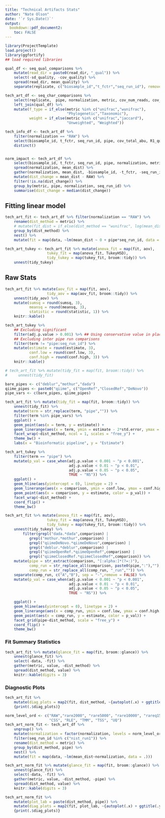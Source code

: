 ```yaml
---
title: "Technical Artifacts Stats"
author: "Nate Olson"
date: '`r Sys.Date()`'
output:
  bookdown::pdf_document2: 
    toc: FALSE
---
```


```r
library(ProjectTemplate)
load.project()
library(ggfortify)
## load required libraries
```


```r
qual_df <- seq_qual_comparisons %>% 
    mutate(read_dir = paste0(read_dir, "_qual")) %>% 
    select(-sd_quality, -cov_quality) %>% 
    spread(read_dir, mean_quality) %>% 
    separate(replicate, c("biosample_id","t_fctr","seq_run_id"), remove = FALSE,extra = "merge")

tech_art_df <- seq_char_comparisons %>% 
    select(replicate,  pipe, normalization, metric, cov_num_reads, cov_total_abu) %>% 
    left_join(qual_df) %>% 
    mutate(f_type = if_else(metric %in% c("unifrac","wunifrac"), 
                            "Phylogenetic","Taxonomic"),
           weight = if_else(metric %in% c("unifrac","jaccard"),
                            "Unweighted", "Weighted")) 

tech_info_df <- tech_art_df %>% 
    filter(normalization == "RAW") %>% 
    select(biosample_id, t_fctr, seq_run_id, pipe, cov_total_abu, R1_qual, R2_qual) %>% 
    distinct() 


norm_impact <- tech_art_df %>% 
    select(biosample_id, t_fctr, seq_run_id, pipe, normalization, metric, mean_dist) %>% 
    spread(normalization, mean_dist) %>% 
    gather(normalization, mean_dist, -biosample_id, -t_fctr, -seq_run_id, -pipe, -metric, -RAW) %>% 
    mutate(dist_change = mean_dist - RAW) %>% 
    filter(!is.na(dist_change)) %>% 
    group_by(metric, pipe, normalization, seq_run_id) %>% 
    summarise(dist_change = median(dist_change)) 
```
## Fitting linear model

```r
tech_art_fit <- tech_art_df %>% filter(normalization == "RAW") %>% 
    rename(dist_method = metric) %>% 
    # mutate(fit_dist = if_else(dist_method == "wunifrac", log(mean_dist), mean_dist)) %>% 
    group_by(dist_method) %>% 
    nest() %>% 
    mutate(fit = map(data, ~lm(mean_dist ~ 0 + pipe*seq_run_id, data = .))) 

tech_art_tukey <- tech_art_fit %>% mutate(anova_fit = map(fit, aov), 
                   tukey_fit = map(anova_fit, TukeyHSD),
                   tidy_tukey = map(tukey_fit, broom::tidy)) %>% 
    unnest(tidy_tukey) 
```

## Raw Stats
```r
tech_art_fit %>% mutate(aov_fit = map(fit, aov), 
                   tidy_aov = map(aov_fit, broom::tidy)) %>% 
    unnest(tidy_aov) %>% 
    mutate(sumsq = round(sumsq, 3),
           meansq = round(meansq, 3),
           statistic = round(statistic, 1)) %>% 
    knitr::kable()
```

```r
tech_art_tukey %>% 
    ## Excluding significant
    filter(adj.p.value > 0.001) %>% ## Using conservative value in place of multiple test correction ...
    ## Excluding inter pipe run comparisons 
    filter(term != "pipe:seq_run_id") %>% 
    mutate(estimate = round(estimate, 3),
           conf.low = round(conf.low, 3),
           conf.high = round(conf.high, 3)) %>%
    knitr::kable()
```

```r
# tech_art_fit %>% mutate(tidy_fit = map(fit, broom::tidy)) %>% 
#     unnest(tidy_fit) 
```


```r
bare_pipes <- c("deblur","mothur","dada")
qiime_pipes <- paste0("qiime", c("OpenRef","ClosedRef","DeNovo"))
pipe_vars <- c(bare_pipes, qiime_pipes)

tech_art_fit %>% mutate(tidy_fit = map(fit, broom::tidy)) %>% 
    unnest(tidy_fit) %>%
    mutate(term = str_replace(term, "pipe","")) %>% 
    filter(term %in% pipe_vars) %>%
    ggplot() +
    geom_point(aes(x = term, y = estimate)) +
    geom_linerange(aes(x = term, ymin = estimate - 2*std.error, ymax = estimate + 2*std.error)) +
    facet_wrap(~dist_method, ncol = 1, scales = "free_y") +
    theme_bw() +
    labs(x = "Bioinformatic pipeline", y = "Estimate")
```

```r
tech_art_tukey %>% 
    filter(term == "pipe") %>% 
    mutate(p_val = case_when(adj.p.value < 0.001 ~ "p < 0.001",
                             adj.p.value < 0.01 ~ "p < 0.01",
                             adj.p.value < 0.05 ~ "p < 0.05",
                             TRUE ~ "NS")) %>% 
    ggplot() + 
    geom_hline(aes(yintercept = 0), linetype = 2) + 
    geom_linerange(aes(x = comparison, ymin = conf.low, ymax = conf.high, color = p_val)) + 
    geom_point(aes(x = comparison, y = estimate, color = p_val)) + 
    facet_wrap(~dist_method) +
    coord_flip() + 
    theme_bw()
```

```r
tech_art_fit %>% mutate(anova_fit = map(fit, aov), 
                   tukey_fit = map(anova_fit, TukeyHSD),
                   tidy_tukey = map(tukey_fit, broom::tidy)) %>% 
    unnest(tidy_tukey) %>% 
        filter(grepl("dada.*dada",comparison) |
           grepl("mothur.*mothur",comparison) |
           grepl("qiimeDeNovo.*qiimeDeNovo",comparison) |
           grepl("deblur.*deblur",comparison) |
           grepl("qiimeOpenRef.*qiimeOpenRef",comparison) |
           grepl("qiimeClosedRef.*qiimeClosedRef",comparison)) %>% 
    mutate(pipe = str_extract(comparison, "[:alpha:]*(?=:)"),
           comp_run = str_replace_all(comparison, paste0(pipe,":"),""),
           comp_run = str_replace_all(comp_run, "_run","")) %>% 
    separate(comp_run, c("A","B"), sep = "-",remove = FALSE) %>% 
    mutate(p_val = case_when(adj.p.value < 0.001 ~ "p < 0.001",
                             adj.p.value < 0.01 ~ "p < 0.01",
                             adj.p.value < 0.05 ~ "p < 0.05",
                             TRUE ~ "NS")) %>%

    ggplot() +
    geom_hline(aes(yintercept = 0), linetype = 2) +
    geom_linerange(aes(x = comp_run, ymin = conf.low, ymax = conf.high, color = p_val)) +
    geom_point(aes(x = comp_run, y = estimate, color = p_val)) +
    facet_grid(pipe~dist_method, scale = "free_y") +
    coord_flip() +
    theme_bw()
```



### Fit Summary Statistics 
```r
tech_art_fit %>% mutate(glance_fit = map(fit, broom::glance)) %>% 
    unnest(glance_fit) %>% 
    select(-data, -fit) %>% 
    gather(metric, value, -dist_method) %>% 
    spread(dist_method, value) %>% 
    knitr::kable(digits = 3)
```

### Diagnostic Plots
```r
tech_art_fit %>% 
    mutate(diag_plots = map2(fit, dist_method, ~{autoplot(.x) + ggtitle(.y)})) %>% 
    {print(.$diag_plots)}
```

```r
norm_level_ord <- c("RAW","rare2000", "rare5000", "rare10000", "rareq15",
                    "CSS", "RLE", "TMM", "TSS", "UQ")
tech_art_norm_fit <- tech_art_df %>% 
    ungroup() %>% 
    mutate(normalization = factor(normalization, levels = norm_level_ord, ordered = T)) %>%
    filter(seq_run_id %in% c("nist_run1")) %>%
    rename(dist_method = metric) %>% 
    group_by(dist_method, pipe) %>% 
    nest() %>% 
    mutate(fit = map(data, ~lm(mean_dist~normalization, data = .)))
```

```r
tech_art_norm_fit %>% mutate(glance_fit = map(fit, broom::glance)) %>% 
    unnest(glance_fit) %>% 
    select(-data, -fit) %>% 
    gather(metric, value, -dist_method, -pipe) %>%
    spread(dist_method, value) %>%
    knitr::kable(digits = 3)
```

```r
tech_art_norm_fit %>% 
    mutate(plot_lab = paste(dist_method, pipe)) %>% 
    mutate(diag_plots = map2(fit, plot_lab, ~{autoplot(.x) + ggtitle(.y)})) %>% 
    {print(.$diag_plots)}
```

